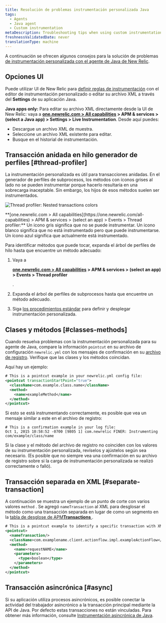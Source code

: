 ```yaml
---
title: Resolución de problemas instrumentación personalizada Java
tags:
  - Agents
  - Java agent
  - Custom instrumentation
metaDescription: Troubleshooting tips when using custom instrumentation with your New Relic Java agent.
freshnessValidatedDate: never
translationType: machine
---
```



A continuación se ofrecen algunos consejos para la solución de problemas [de instrumentación personalizada con el agente de Java de New Relic](/docs/agents/java-agent/custom-instrumentation/java-custom-instrumentation).

## Opciones UI

Puede utilizar UI de New Relic para [definir reglas de instrumentación](/docs/agents/java-agent/custom-instrumentation/custom-instrumentation-editor-quickly-customize-your-java-instrumentation) con el editor de instrumentación personalizado o editar su archivo XML a través del <DoNotTranslate>**Settings**</DoNotTranslate> de su aplicación Java.

<DoNotTranslate>**Java apps only:**</DoNotTranslate> Para editar su archivo XML directamente desde la UI de New Relic: vaya a <DoNotTranslate>**[one.newrelic.com > All capabilities](https://one.newrelic.com/all-capabilities) > APM & services > (select a Java app) > Settings > Live Instrumentation**</DoNotTranslate>. Desde aquí puedes:

* Descargue un archivo XML de muestra.
* Seleccione un archivo XML existente para editar.
* Busque en el historial de instrumentación.

## Transacción anidada en hilo generador de perfiles [#thread-profiler]

La instrumentación personalizada es útil para transacciones anidadas. En el generador de perfiles de subprocesos, los métodos con íconos grises al lado no se pueden instrumentar porque hacerlo resultaría en una sobrecarga inaceptable. Sin embargo, los hijos de esos métodos suelen ser instrumentados.

<img
  title="Thread profiler: Nested transactions colors"
  alt="Thread profiler: Nested transactions colors"
  src={apmJavaCustomInstrumentationColors}
/>

<figcaption>
  <DoNotTranslate>**[one.newrelic.com > All capabilities](https://one.newrelic.com/all-capabilities) > APM & services > (select an app) > Events > Thread profiler:**</DoNotTranslate> Un icono gris significa que no se puede instrumentar. Un icono blanco significa que no está instrumentado pero que puede instrumentarse. Un ícono azul significa que actualmente está instrumentado.
</figcaption>

Para identificar métodos que puede tocar, expanda el árbol de perfiles de hilo hasta que encuentre un método adecuado:

1. Vaya a

   <DoNotTranslate>**[one.newrelic.com > All capabilities](https://one.newrelic.com/all-capabilities) > APM & services > (select an app) > Events > Thread profiler**</DoNotTranslate>

   .

2. Expanda el árbol de perfiles de subprocesos hasta que encuentre un método adecuado.

3. Siga [los procedimientos estándar](/docs/agents/java-agent/custom-instrumentation/custom-instrumentation-editor-quickly-customize-your-java-instrumentation) para definir y desplegar instrumentación personalizada.

## Clases y métodos [#classes-methods]

Cuando resuelva problemas con la instrumentación personalizada para su agente de Java, compare la información `pointcut` en su archivo de configuración `newrelic.yml` con los mensajes de confirmación en su [archivo de registro](/docs/agents/java-agent/troubleshooting/generating-logs-troubleshooting-java). Verifique que las clases y los métodos coincidan.

Aquí hay un ejemplo:

```xml
# This is a pointcut example in your newrelic.yml config file:
<pointcut transactionStartPoint="true">
  <className>com.example.class.name</className>
  <method>
    <name>exampleMethod</name>
  </method>
</pointcut>
```

Si esto se está instrumentando correctamente, es posible que vea un mensaje similar a este en el archivo de registro:

```
# This is a confirmation example in your log file:
Oct 1, 2015 10:58:52 -0700 [9805 1] com.newrelic FINER: Instrumenting com/example/class/name
```

Si la clase y el método del archivo de registro no coinciden con los valores de su instrumentación personalizada, revíselos y ajústelos según sea necesario. (Es posible que no siempre vea una confirmación en su archivo de registro sobre si la carga de instrumentación personalizada se realizó correctamente o falló).

## Transacción separada en XML [#separate-transaction]

A continuación se muestra un ejemplo de un punto de corte con varios valores `method` . Se agregó `nameTransaction` al XML para desglosar el método como una transacción separada en lugar de como un segmento en la [tabla de desglose de APM<DoNotTranslate>**Transactions**</DoNotTranslate> ](/docs/apm/applications-menu/monitoring/transactions-page).

```xml
# This is a pointcut example to identify a specific transaction with XML custom instrumentation:
<pointcut>
  <nameTransaction/>
  <className>com.examplename.client.actionflow.impl.exampleActionFlow</className>
  <method>
    <name>requestNAME</name>
    <parameters>
      <type>boolean</type>
    </parameters>
  </method>
</pointcut>
```

## Transacción asincrónica [#async]

Si su aplicación utiliza procesos asincrónicos, es posible conectar la actividad del trabajador asincrónico a la transacción principal mediante la API de Java. Por defecto estas transacciones no están vinculadas. Para obtener más información, consulte [Instrumentación asincrónica de Java](/docs/agents/java-agent/async-instrumentation/introduction-java-async-instrumentation).